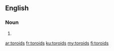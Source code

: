==English==

===Noun===
{{head|en|noun plural form}}

# {{plural of|toroid|lang=en}}

[[ar:toroids]]
[[fr:toroids]]
[[ku:toroids]]
[[my:toroids]]
[[fi:toroids]]